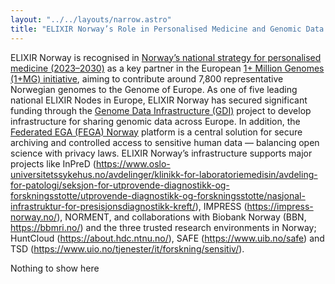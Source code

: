 ```yaml
---
layout: "../../layouts/narrow.astro"
title: "ELIXIR Norway’s Role in Personalised Medicine and Genomic Data Sharing"
---
```


ELIXIR Norway is recognised in [Norway’s national strategy for personalised medicine (2023–2030)](https://www.regjeringen.no/contentassets/c0ab0380265445e58508c36e51e5561b/no/pdfs/strategi-for-persontilpasset-medisin.pdf) as a key partner in the European [1+ Million Genomes (1+MG) initiative](https://digital-strategy.ec.europa.eu/en/policies/1-million-genomes), aiming to contribute around 7,800 representative Norwegian genomes to the Genome of Europe. 
As one of five leading national ELIXIR Nodes in Europe, ELIXIR Norway has secured significant funding through the [Genome Data Infrastructure (GDI)](https://gdi.onemilliongenomes.eu/) project to develop infrastructure for sharing genomic data across Europe.
In addition, the [Federated EGA (FEGA) Norway](https://ega.elixir.no/) platform is a central solution for secure archiving and controlled access to sensitive human data — balancing open science with privacy laws. 
ELIXIR Norway’s infrastructure supports major projects like InPreD (https://www.oslo-universitetssykehus.no/avdelinger/klinikk-for-laboratoriemedisin/avdeling-for-patologi/seksjon-for-utprovende-diagnostikk-og-forskningsstotte/utprovende-diagnostikk-og-forskningsstotte/nasjonal-infrastruktur-for-presisjonsdiagnostikk-kreft/), IMPRESS (https://impress-norway.no/), NORMENT, and collaborations with Biobank Norway (BBN, https://bbmri.no/) and the three trusted research environments in Norway; HuntCloud (https://about.hdc.ntnu.no/), SAFE (https://www.uib.no/safe) and TSD (https://www.uio.no/tjenester/it/forskning/sensitiv/).


<Placeholder height="h-96">
    Nothing to show here
</Placeholder>

